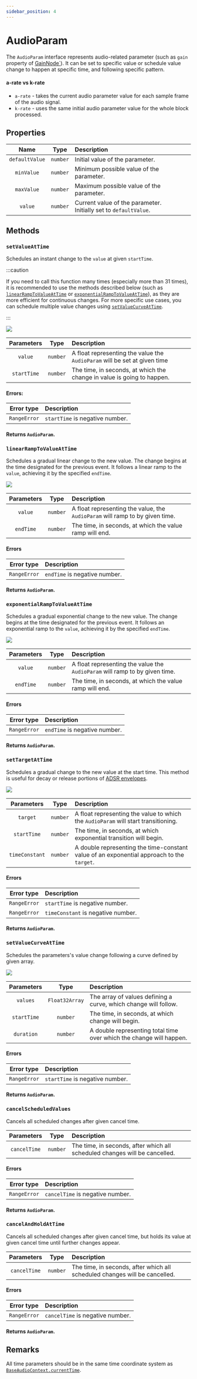 ```yaml
---
sidebar_position: 4
---
```



# AudioParam

The `AudioParam` interface represents audio-related parameter (such as `gain` property of [GainNode`](/docs/effects/gain-node)).
It can be set to specific value or schedule value change to happen at specific time, and following specific pattern.

#### a-rate vs k-rate
- `a-rate` - takes the current audio parameter value for each sample frame of the audio signal.
- `k-rate` - uses the same initial audio parameter value for the whole block processed.

## Properties

| Name | Type | Description | |
| :----: | :----: | :-------- | :-: |
| `defaultValue` | `number` | Initial value of the parameter. | <ReadOnly /> |
| `minValue` | `number` | Minimum possible value of the parameter. | <ReadOnly /> |
| `maxValue` | `number` | Maximum possible value of the parameter. | <ReadOnly /> |
| `value` | `number` | Current value of the parameter. Initially set to `defaultValue`. |

## Methods

### `setValueAtTime`

Schedules an instant change to the `value` at given `startTime`.

:::caution

If you need to call this function many times (especially more than 31 times), it is recommended to use the methods described below
(such as [`linearRampToValueAtTime`](/docs/core/audio-param#linearramptovalueattime) or [`exponentialRampToValueAtTime`](/docs/core/audio-param#exponentialramptovalueattime)),
as they are more efficient for continuous changes. For more specific use cases, you can schedule multiple value changes using [`setValueCurveAtTime`](/docs/core/audio-param#setvaluecurveattime).

:::

![](/img/setValueAtTime.png)

| Parameters | Type | Description |
| :---: | :---: | :---- |
| `value` | `number` | A float representing the value the `AudioParam` will be set at given time |
| `startTime` | `number` | The time, in seconds, at which the change in value is going to happen. |

#### Errors:

| Error type | Description |
| :---: | :---- |
| `RangeError` | `startTime` is negative number. |

#### Returns `AudioParam`.

### `linearRampToValueAtTime`

Schedules a gradual linear change to the new value.
The change begins at the time designated for the previous event. It follows a linear ramp to the `value`, achieving it by the specified `endTime`.

![](/img/linearRampToValueAtTime.png)

| Parameters | Type | Description |
| :---: | :---: | :---- |
| `value` | `number` | A float representing the value, the `AudioParam` will ramp to by given time. |
| `endTime` | `number` | The time, in seconds, at which the value ramp will end. |

#### Errors

| Error type | Description |
| :---: | :---- |
| `RangeError` | `endTime` is negative number. |

#### Returns `AudioParam`.

### `exponentialRampToValueAtTime`

Schedules a gradual exponential change to the new value.
The change begins at the time designated for the previous event. It follows an exponential ramp to the `value`, achieving it by the specified `endTime`.

![](/img/exponentialRampToValueAtTime.png)

| Parameters | Type | Description |
| :---: | :---: | :---- |
| `value` | `number` | A float representing the value the `AudioParam` will ramp to by given time. |
| `endTime` | `number` | The time, in seconds, at which the value ramp will end. |

#### Errors

| Error type | Description |
| :---: | :---- |
| `RangeError` | `endTime` is negative number. |

#### Returns `AudioParam`.

### `setTargetAtTime`

Schedules a gradual change to the new value at the start time.
This method is useful for decay or release portions of [ADSR envelopes](/docs/effects/gain-node#envelope---adsr).

![](/img/setTargetAtTime.png)

| Parameters | Type | Description |
| :---: | :---: | :---- |
| `target` | `number` | A float representing the value to which the `AudioParam` will start transitioning. |
| `startTime` | `number` | The time, in seconds, at which exponential transition will begin. |
| `timeConstant` | `number` | A double representing the time-constant value of an exponential approach to the `target`. |

#### Errors

| Error type | Description |
| :---: | :---- |
| `RangeError` | `startTime` is negative number. |
| `RangeError` | `timeConstant` is negative number. |

#### Returns `AudioParam`.

### `setValueCurveAtTime`

Schedules the parameters's value change following a curve defined by given array.

![](/img/setValueCurveAtTime.png)

| Parameters | Type | Description |
| :---: | :---: | :---- |
| `values` | `Float32Array` | The array of values defining a curve, which change will follow. |
| `startTime` | `number` | The time, in seconds, at which change will begin. |
| `duration` | `number` | A double representing total time over which the change will happen. |

#### Errors

| Error type | Description |
| :---: | :---- |
| `RangeError` | `startTime` is negative number. |

#### Returns `AudioParam`.

### `cancelScheduledValues`

Cancels all scheduled changes after given cancel time.

| Parameters | Type | Description |
| :---: | :---: | :---- |
| `cancelTime` | `number` | The time, in seconds, after which all scheduled changes will be cancelled. |

#### Errors

| Error type | Description |
| :---: | :---- |
| `RangeError` | `cancelTime` is negative number. |

#### Returns `AudioParam`.

### `cancelAndHoldAtTime`

Cancels all scheduled changes after given cancel time, but holds its value at given cancel time until further changes appear.

| Parameters | Type | Description |
| :---: | :---: | :---- |
| `cancelTime` | `number` | The time, in seconds, after which all scheduled changes will be cancelled. |

#### Errors

| Error type | Description |
| :---: | :---- |
| `RangeError` | `cancelTime` is negative number. |

#### Returns `AudioParam`.

## Remarks

All time parameters should be in the same time coordinate system as [`BaseAudioContext.currentTime`](/docs/core/base-audio-context).

